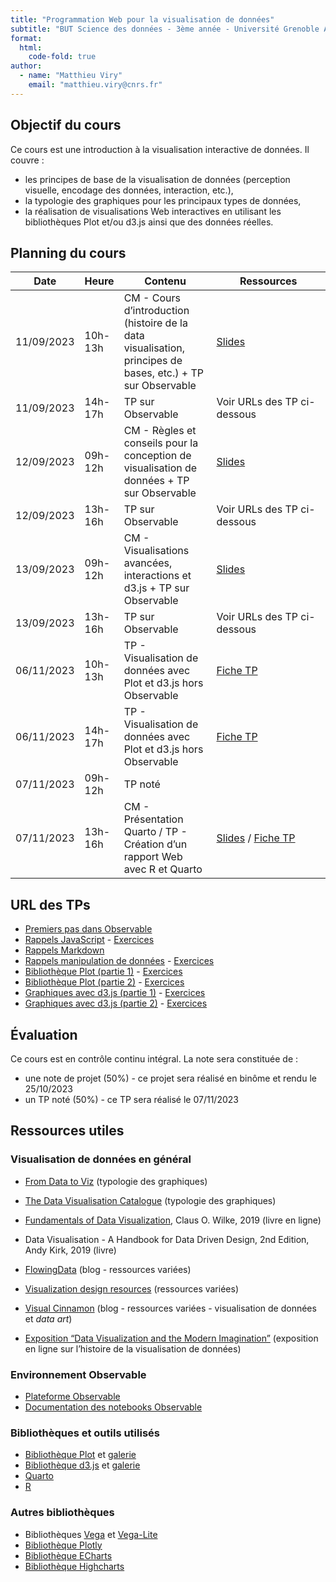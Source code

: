 ```yaml
---
title: "Programmation Web pour la visualisation de données"
subtitle: "BUT Science des données - 3ème année - Université Grenoble Alpes"
format:
  html:
    code-fold: true
author:
  - name: "Matthieu Viry"
    email: "matthieu.viry@cnrs.fr"
---
```


## Objectif du cours

Ce cours est une introduction à la visualisation interactive de données. Il couvre :

- les principes de base de la visualisation de données (perception visuelle, encodage des données, interaction, etc.),
- la typologie des graphiques pour les principaux types de données,
- la réalisation de visualisations Web interactives en utilisant les bibliothèques Plot et/ou d3.js ainsi que des données réelles.


## Planning du cours

| Date          | Heure   | Contenu               | Ressources                  |
|---------------|---------|-----------------------|-----------------------------|
| 11/09/2023    | 10h-13h | CM - Cours d'introduction  (histoire de la data visualisation, principes de bases, etc.) + TP sur Observable | [Slides](./CM-seance1.html) |
| 11/09/2023    | 14h-17h | TP sur Observable | Voir URLs des TP ci-dessous |
| 12/09/2023    | 09h-12h | CM - Règles et conseils pour la conception de visualisation de données + TP sur Observable | [Slides](./CM-seance2.html) |
| 12/09/2023    | 13h-16h | TP sur Observable | Voir URLs des TP ci-dessous |
| 13/09/2023    | 09h-12h | CM - Visualisations avancées, interactions et d3.js + TP sur Observable  | [Slides]()                  |
| 13/09/2023    | 13h-16h | TP sur Observable | Voir URLs des TP ci-dessous |
| 06/11/2023    | 10h-13h | TP - Visualisation de données avec Plot et d3.js hors Observable | [Fiche TP]()                |
| 06/11/2023    | 14h-17h | TP - Visualisation de données avec Plot et d3.js hors Observable | [Fiche TP]()                |
| 07/11/2023    | 09h-12h | TP noté |                             |
| 07/11/2023    | 13h-16h | CM - Présentation Quarto / TP - Création d'un rapport Web avec R et Quarto  | [Slides]() / [Fiche TP]()   |

## URL des TPs

- [Premiers pas dans Observable](https://observablehq.com/@sd-progwebdataviz/premiers-pas-dans-observable)
- [Rappels JavaScript](https://observablehq.com/@sd-progwebdataviz/rappels-javascript) - [Exercices](https://observablehq.com/@sd-progwebdataviz/rappels-javascript-exercices)
- [Rappels Markdown](https://observablehq.com/@sd-progwebdataviz/rappels-markdown)
- [Rappels manipulation de données](https://observablehq.com/@sd-progwebdataviz/preparation-et-transformation-de-donnees) - [Exercices](https://observablehq.com/@sd-progwebdataviz/preparation-et-transformation-de-donnees-exercices)
- [Bibliothèque Plot (partie 1)](https://observablehq.com/@sd-progwebdataviz/bibliotheque-plot) - [Exercices]()
- [Bibliothèque Plot (partie 2)]() - [Exercices]()
- [Graphiques avec d3.js (partie 1)]() - [Exercices]()
- [Graphiques avec d3.js (partie 2)]() - [Exercices]()

## Évaluation

Ce cours est en contrôle continu intégral.
La note sera constituée de :

- une note de projet (50%) - ce projet sera réalisé en binôme et rendu le 25/10/2023
- un TP noté (50%) - ce TP sera réalisé le 07/11/2023

## Ressources utiles

### Visualisation de données en général

- [From Data to Viz](https://www.data-to-viz.com/) (typologie des graphiques)
- [The Data Visualisation Catalogue](https://datavizcatalogue.com/) (typologie des graphiques)

- [Fundamentals of Data Visualization](https://clauswilke.com/dataviz/), Claus O. Wilke, 2019 (livre en ligne)
- Data Visualisation - A Handbook for Data Driven Design, 2nd Edition, Andy Kirk, 2019 (livre)

- [FlowingData](https://flowingdata.com/) (blog - ressources variées)
- [Visualization design resources](https://www.cs.ubc.ca/group/infovis/resources.shtml) (ressources variées)
- [Visual Cinnamon](https://www.visualcinnamon.com/) (blog - ressources variées - visualisation de données et *data art*)

- [Exposition "Data Visualization and the Modern Imagination"](https://exhibits.stanford.edu/dataviz) (exposition en ligne sur l'histoire de la visualisation de données)

### Environnement Observable

- [Plateforme Observable](https://observablehq.com/)
- [Documentation des notebooks Observable](https://observablehq.com/@observablehq/documentation)

### Bibliothèques et outils utilisés

- [Bibliothèque Plot](https://observablehq.com/plot/) et [galerie](https://observablehq.com/@observablehq/plot-gallery)
- [Bibliothèque d3.js](https://d3js.org/) et [galerie](https://observablehq.com/collection/@d3/gallery)
- [Quarto](https://quarto.org/)
- [R](https://www.r-project.org/)

### Autres bibliothèques

- Bibliothèques [Vega](https://vega.github.io/vega/) et [Vega-Lite](https://vega.github.io/vega-lite/)
- [Bibliothèque Plotly](https://plotly.com/javascript/)
- [Bibliothèque ECharts](https://echarts.apache.org/en/index.html)
- [Bibliothèque Highcharts](https://www.highcharts.com/)
